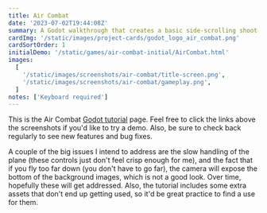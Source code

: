 ```yaml
---
title: Air Combat
date: '2023-07-02T19:44:08Z'
summary: A Godot walkthrough that creates a basic side-scrolling shoot-'em-up
cardImg: '/static/images/project-cards/godot_logo_air_combat.png'
cardSortOrder: 1
initialDemo: '/static/games/air-combat-initial/AirCombat.html'
images:
  [
    '/static/images/screenshots/air-combat/title-screen.png',
    '/static/images/screenshots/air-combat/gameplay.png',
  ]
notes: ['Keyboard required']
---
```


This is the Air Combat [Godot tutorial][1] page. Feel free to click the links above the screenshots if you'd like to
try a demo. Also, be sure to check back regularly to see new features and bug fixes.

A couple of the big issues I intend to address are the slow handling of the plane (these controls just don't feel crisp
enough for me), and the fact that if you fly too far down (you don't have to go far), the camera will expose the bottom
of the background images, which is not a good look. Over time, hopefully these will get addressed. Also, the tutorial
includes some extra assets that don't end up getting used, so it'd be great practice to find a use for them.

[1]: https://devga.me/tutorials/godot2d/
